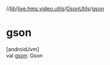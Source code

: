 //[lib](/api-reference/android/v2/home/content)/[live.hms.video.utils](../index)/[GsonUtils](index)/[gson](gson)

# gson

[androidJvm]\
val [gson](gson): Gson
